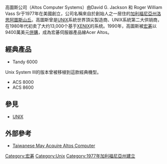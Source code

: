 {{RoughTranslation}}
高圖斯公司（Altos Computer Systems）由David G. Jackson 和 Roger William Vass Sr于1977年在美國創立，公司名稱來自於創始人之一居住的[[加利福尼亞州|加利福尼亞州]][[洛思阿圖斯山丘_(加利福尼亞州)|洛思阿圖斯山丘]]。高圖斯曾是[[UNIX|UNIX]]系統世界頂尖製造商、UNIX系統第二大供销商，在1980年代初卖了大约13,000个基于[[XENIX|XENIX]]的系统。1990年，高圖斯被[[宏碁|宏碁]]以9400萬美元[[併購|併購]]，成為宏碁伺服器產品線Acer Altos。

==經典產品==
*Tandy 6000
Unix System III的版本曾被移植到這款經典機型。
*ACS 8000
*ACS 8600

==參見==
*[[UNIX|UNIX]]

==外部參考==
*[http://articles.latimes.com/1990-06-29/business/fi-852_1_altos-computer-systems Taiwanese May Acquire Altos Computer] {{Wayback|url=http://articles.latimes.com/1990-06-29/business/fi-852_1_altos-computer-systems |date=20140304055436 }}

[[Category:宏碁|Category:宏碁]]
[[Category:Unix|Category:Unix]]
[[Category:1977年加利福尼亞州建立|Category:1977年加利福尼亞州建立]]